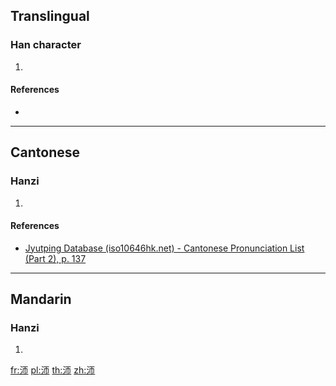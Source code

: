 {{character info/new}}
==Translingual==

===Han character===
{{Han char|rn=85|rad=水|as=04|sn=7|four=|canj=EMLB|ids=⿰氵帀}}

# {{defn|Han|sort=水04}}

====References====
* {{Han ref|kx=0612.070|dkj=17221|dj=1005.110|hdz=31559.020|uh=6C9E|ud=27806}}

----

==Cantonese==

===Hanzi===
{{yue-hanzi|jyut=[[zaap3]]|y=jaap3}}

# {{defn|lang=yue|sort=水04}}

====References====
*[http://www.iso10646hk.net/jp/document/download.jsp Jyutping Database (iso10646hk.net) - Cantonese Pronunciation List (Part 2), p. 137]

----

==Mandarin==

===Hanzi===
{{cmn-hanzi|pin=[[zā]] ([[za1]])|wg=tsa<sup>1</sup>}}

# {{defn|lang=cmn|sort=水04}}

[[fr:沞]]
[[pl:沞]]
[[th:沞]]
[[zh:沞]]